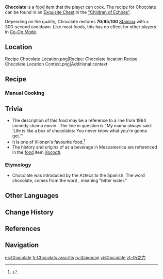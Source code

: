 {{Food Infobox
|id              = 108725
|description     = Small spherical snacks.
|desc_suspicious = The Cacahuatl's unique flavor has been destroyed by a deluge of sugar, ruining the layers in the flavor, leaving naught but stale, sickening, sticky sweetness... You can clean your teeth afterward, sure, but what about the remaining Chocolate?
|desc_basic      = It is said that where the Cacahuatl was grown has a decisive influence on the flavor of the Chocolate, bestowing upon it a completely unique flavor &mdash; whether that be rough earthy undertones or sweet fruity notes... You never know the flavor you're gonna get with the next bite.
|desc_delicious  = The texture is smooth as swan-down, and as it gradually melts, the Cacahuatl brings out a certain warmth that blends in time with a feather-light sweetness, with a magical final flourish that leaves smiles on everyone's faces.
|type            = Adventurer's Dishes
|effectType      = Stamina Increase
|eff_att1        = Stamina
|eff_att2        = Stamina Restore
|effect          = Restores (var1) Stamina.
|eff_suspicious1 = 70
|eff_basic1      = 85
|eff_delicious1  = 100
|quality         = 3
|region          = Natlan
|variant         = Fruit-Flavored Milk Candies
|recipe          = Exquisite Chest in [["Children of Echoes"]]
|source1         = 
}}
'''Chocolate''' is a [[food]] item that the player can cook. The recipe for Chocolate can be found in an [[Exquisite Chest]] in the [["Children of Echoes"]].

Depending on the quality, Chocolate restores '''70'''/'''85'''/'''100''' [[Stamina]] with a 300-second cooldown. Like most foods, this has no effect for other players in [[Co-Op Mode]].

{{Special Dish|Xilonen|Fruit-Flavored Milk Candies}}

==Location==
<gallery>
Recipe Chocolate Location.png|Recipe: Chocolate location
Recipe Chocolate Location Context.png|Additional context
</gallery>

==Recipe==
{{Recipe
|type = Cooking
|Cacahuatl = 4
|Milk = 3
|Sugar = 1
|sort = Cacahuatl;Milk;Sugar
}}

===Manual Cooking===
{{Manual Cooking}}

==Trivia==
* The description of this food may be a reference to a line from 1994 comedy-drama movie ''{{w|Forrest Gump}}''. The line in question is "My mama always said: 'Life is like a box of chocolates: You never know what you're gonna get.'"
* It is one of Xilonen's favourite food.<ref>{{Ref/VO|Xilonen|Favorite Food}}</ref>
* The history and origins of {{w|History of chocolate|Chocolate}} as a beverage in Mesoamerica are referenced in the [[food]] item ''[[Xocoatl]]''.

===Etymology===
* Chocolate was introduced by the Aztecs to the Spanish. The word chocolate, comes from the {{w|Nahuatl}} word ''{{wt|chocolatl|Xocolatl}}'', meaning "bitter water."

==Other Languages==
{{Other Languages
|en       = Chocolate
|zhs      = 巧克力
|zhs_rm   = Qiǎokèlì
|zht      = 巧克力
|zht_rm   = Qiǎokèlì
|zh_tl    = Chocolate
|ja       = チョコレート
|ja_rm    = Chokoreeto
|ja_tl    = Chocolate
|ko       = 초콜릿
|ko_tl    = Chocolate
|es       = Chocolate
|es_tl    = Chocolate
|fr       = Chocolats assortis
|fr_tl    = Assorted Chocolates
|ru       = Шоколад
|ru_tl    = Chocolate
|th       = Chocolate
|vi       = Chocolate
|de       = Schokolade
|de_tl    = Chocolate
|id       = Chocolate
|pt       = Chocolate
|tr       = Çikolata
|tr_tl    = Chocolate
|it       = Cioccolato
|it_tl    = Chocolate
}}

==Change History==
{{Change History|5.0}}

==References==
{{Reflist}}

==Navigation==
{{Food Navbox}}

[[es:Chocolate]]
[[fr:Chocolats assortis]]
[[ru:Шоколад]]
[[vi:Chocolate]]
[[zh:巧克力]]